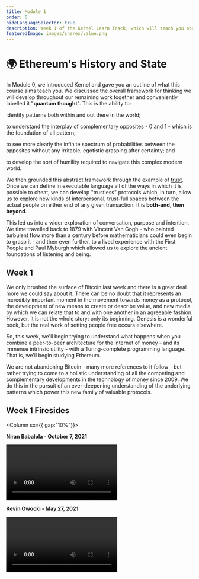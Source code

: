 ```yaml
---
title: Module 1
order: 0
hideLanguageSelector: true
description: Week 1 of the Kernel Learn Track, which will teach you about the ideas behind Ethereum and how they relate to building a better web.
featuredImage: images/shares/value.png
---
```


# 🌍 Ethereum's History and State

In Module 0, we introduced Kernel and gave you an outline of what this course aims teach you. We discussed the overall framework for thinking we will develop throughout our remaining work together and conveniently labelled it "**quantum thought**". This is the ability to:

<Process> 

identify patterns both within and out there in the world; 

to understand the interplay of complementary opposites - 0 and 1 - which is the foundation of all pattern; 

to see more clearly the infinite spectrum of probabilities between the opposites without any irritable, egotistic grasping after 
certainty; and 

to develop the sort of humility required to navigate this complex modern world.

</Process>

We then grounded this abstract framework through the example of [trust](/learn/module-0/trust). Once we can define in executable language all of the ways in which it is possible to cheat, we can develop "trustless" protocols which, in turn, allow us to explore new kinds of interpersonal, trust-full spaces between the actual people on either end of any given transaction. It is **both-and, then beyond**.

This led us into a wider exploration of conversation, purpose and intention. We time travelled back to 1879 with Vincent Van Gogh - who painted <Link to="https://www.brainpickings.org/2014/11/13/van-gogh-starry-night-fluid-dynamics-animation/" >turbulent flow</Link> more than a century before mathematicians could even begin to grasp it - and then even further, to a lived experience with the First People and Paul Myburgh which allowed us to explore the ancient foundations of listening and being.

## Week 1

We only brushed the surface of Bitcoin last week and there is a great deal more we could say 
about it. There can be no doubt that it represents an incredibly important moment in the 
movement towards money as a protocol, the development of new means to create or describe value, 
and new media by which we can relate that to and with one another in an agreeable fashion. 
However, it is not the whole story: only its beginning. Genesis is a wonderful book, but the 
real work of setting people free occurs elsewhere.

So, this week, we'll begin trying to understand what happens when you combine a peer-to-peer 
architecture for the internet of money - and its immense intrinsic utility - with a Turing-complete 
programming language. That is, we'll begin studying Ethereum. 

We are not abandoning Bitcoin - many more references to it follow - but rather trying to come 
to a holistic understanding of all the competing and complementary developments in the technology 
of money since 2009. We do this in the pursuit of an ever-deepening understanding of the 
underlying patterns which power this new family of valuable protocols.

## Week 1 Firesides 

<Column sx={{ gap:"10%"}}>

<Box>

**Niran Babalola - October 7, 2021**

<Video src="https://www.youtube-nocookie.com/embed/uN4g0Sr3jhs?start=406" />

</Box>

<Box>

**Kevin Owocki - May 27, 2021**

<Video src="https://www.youtube-nocookie.com/embed/5fLOj79f2kw?start=560" />

</Box>

</Column>

